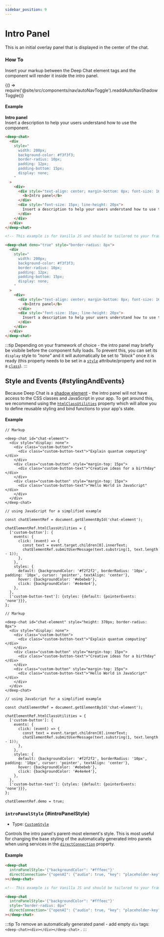 ```yaml
---
sidebar_position: 9
---
```


# Intro Panel

This is an initial overlay panel that is displayed in the center of the chat.

### How To

Insert your markup between the Deep Chat element tags and the component will render it inside the intro panel.


<BrowserOnly>{() => require('@site/src/components/nav/autoNavToggle').readdAutoNavShadowToggle()}</BrowserOnly>

#### Example

<ComponentContainer>
  <DeepChatBrowser style={{borderRadius: '8px'}} demo={true}>
    <div
      style={{
        width: '200px',
        backgroundColor: '#f3f3f3',
        borderRadius: '8px',
        padding: '12px',
        paddingBottom: '15px',
        display: 'none',
      }}
    >
      <div>
        <div style={{textAlign: 'center', marginBottom: '8px', fontSize: '16px'}}>
          <b>Intro panel</b>
        </div>
        <div style={{fontSize: '15px', lineHeight: '20px'}}>
          Insert a description to help your users understand how to use the component.
        </div>
      </div>
    </div>
  </DeepChatBrowser>
</ComponentContainer>

<Tabs>
<TabItem value="js" label="Sample code">

```html
<deep-chat>
  <div
    style="
      width: 200px;
      background-color: #f3f3f3;
      border-radius: 10px;
      padding: 12px;
      padding-bottom: 15px;
      display: none;
    "
  >
    <div>
      <div style="text-align: center; margin-bottom: 8px; font-size: 16px">
        <b>Intro panel</b>
      </div>
      <div style="font-size: 15px; line-height: 20px">
        Insert a description to help your users understand how to use the component.
      </div>
    </div>
  </div>
</deep-chat>
```

</TabItem>
<TabItem value="py" label="Full code">

```html
<!-- This example is for Vanilla JS and should be tailored to your framework (see Examples) -->

<deep-chat demo="true" style="border-radius: 8px">
  <div
    style="
      width: 200px;
      background-color: #f3f3f3;
      border-radius: 10px;
      padding: 12px;
      padding-bottom: 15px;
      display: none;
    "
  >
    <div>
      <div style="text-align: center; margin-bottom: 8px; font-size: 16px">
        <b>Intro panel</b>
      </div>
      <div style="font-size: 15px; line-height: 20px">
        Insert a description to help your users understand how to use the component.
      </div>
    </div>
  </div>
</deep-chat>
```

</TabItem>
</Tabs>

<LineBreak></LineBreak>

:::tip
Depending on your framework of choice - the intro panel may briefly be visibile before the component fully loads. To prevent this, you can set its `display` style
to _"none"_ and it will automatically be set to _"block"_ once it is ready (this property needs to be set in a [`style`](https://developer.mozilla.org/en-US/docs/Web/API/HTMLElement/style)
attribute/property and not in a [`class`](https://developer.mozilla.org/en-US/docs/Web/CSS/Class_selectors)).
:::

## Style and Events {#stylingAndEvents}

Because Deep Chat is a [shadow element](https://developer.mozilla.org/en-US/docs/Web/API/Web_components/Using_shadow_DOM) - the intro panel will not have access
to the CSS classes and JavaScript in your app. To get around this, we recommend using the [`htmlClassUtilities`](/docs/messages/HTML#htmlClassUtilities) property
which will allow you to define reusable styling and bind functions to your app's state.

#### Example

<ComponentSuggestionButtons></ComponentSuggestionButtons>

<Tabs>
<TabItem value="js" label="Sample code">

```text
// Markup

<deep-chat id="chat-element">
  <div style="display: none">
    <div class="custom-button">
      <div class="custom-button-text">"Explain quantum computing"</div>
    </div>
    <div class="custom-button" style="margin-top: 15px">
      <div class="custom-button-text">"Creative ideas for a birthday"</div>
    </div>
    <div class="custom-button" style="margin-top: 15px">
      <div class="custom-button-text">"Hello World in JavaScript"</div>
    </div>
  </div>
</deep-chat>

// using JavaScript for a simplified example

const chatElementRef = document.getElementById('chat-element');

chatElementRef.htmlClassUtilities = {
  ['custom-button']: {
    events: {
      click: (event) => {
        const text = event.target.children[0].innerText;
        chatElementRef.submitUserMessage(text.substring(1, text.length - 1));
      },
    },
    styles: {
      default: {backgroundColor: '#f2f2f2', borderRadius: '10px', padding: '10px', cursor: 'pointer', textAlign: 'center'},
      hover: {backgroundColor: '#ebebeb'},
      click: {backgroundColor: '#e4e4e4'},
    },
  },
  ['custom-button-text']: {styles: {default: {pointerEvents: 'none'}}},
};
```

</TabItem>
<TabItem value="py" label="Full code">

```text
// Markup

<deep-chat id="chat-element" style="height: 370px; border-radius: 8px">
  <div style="display: none">
    <div class="custom-button">
      <div class="custom-button-text">"Explain quantum computing"</div>
    </div>
    <div class="custom-button" style="margin-top: 15px">
      <div class="custom-button-text">"Creative ideas for a birthday"</div>
    </div>
    <div class="custom-button" style="margin-top: 15px">
      <div class="custom-button-text">"Hello World in JavaScript"</div>
    </div>
  </div>
</deep-chat>

// using JavaScript for a simplified example

const chatElementRef = document.getElementById('chat-element');

chatElementRef.htmlClassUtilities = {
  ['custom-button']: {
    events: {
      click: (event) => {
        const text = event.target.children[0].innerText;
        chatElementRef.submitUserMessage(text.substring(1, text.length - 1));
      },
    },
    styles: {
      default: {backgroundColor: '#f2f2f2', borderRadius: '10px', padding: '10px', cursor: 'pointer', textAlign: 'center'},
      hover: {backgroundColor: '#ebebeb'},
      click: {backgroundColor: '#e4e4e4'},
    },
  },
  ['custom-button-text']: {styles: {default: {pointerEvents: 'none'}}},
};

chatElementRef.demo = true;
```

</TabItem>
</Tabs>

<LineBreak></LineBreak>

### `introPanelStyle` {#introPanelStyle}

- Type: [`CustomStyle`](/docs/styles#CustomStyle)

Controls the intro panel's parent-most element's style. This is most useful for changing the base styling of the automatically generated intro panels when using
services in the [`directConnection`](/docs/directConnection) property.

#### Example

<ComponentContainer>
  <DeepChatBrowser
    style={{borderRadius: '8px'}}
    introPanelStyle={{backgroundColor: '#fffeec'}}
    directConnection={{openAI: {audio: true, key: 'placeholder-key'}}}
  ></DeepChatBrowser>
</ComponentContainer>

<Tabs>
<TabItem value="js" label="Sample code">

```html
<deep-chat
  introPanelStyle='{"backgroundColor": "#fffeec"}'
  directConnection='{"openAI": {"audio": true, "key": "placeholder-key"}}'
></deep-chat>
```

</TabItem>
<TabItem value="py" label="Full code">

```html
<!-- This example is for Vanilla JS and should be tailored to your framework (see Examples) -->

<deep-chat
  introPanelStyle='{"backgroundColor": "#fffeec"}'
  style="border-radius: 8px"
  directConnection='{"openAI": {"audio": true, "key": "placeholder-key"}}'
></deep-chat>
```

</TabItem>
</Tabs>

<LineBreak></LineBreak>

:::tip
To remove an automatically generated panel - add empty `div` tags: `<deep-chat><div></div></deep-chat>` .
:::

<LineBreak></LineBreak>
